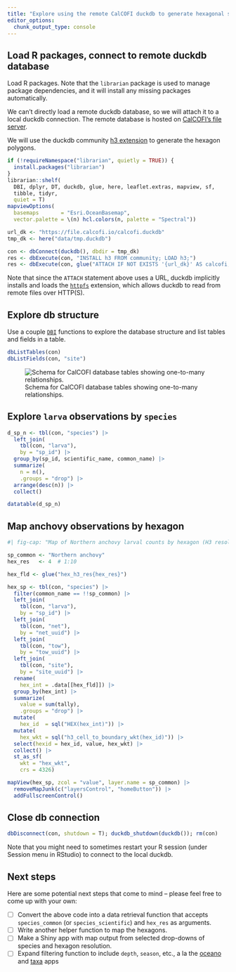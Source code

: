 ```yaml
---
title: "Explore using the remote CalCOFI duckdb to generate hexagonal summaries"
editor_options: 
  chunk_output_type: console
---
```


## Load R packages, connect to remote duckdb database

Load R packages. Note that the `librarian` package is used to manage package dependencies, and it will install any missing packages automatically.

We can't directly load a remote duckdb database, so we will attach it to a local duckdb connection. The remote database is hosted on [CalCOFI's file server](https://file.calcofi.io/).

We will use the duckdb community [h3 extension](https://duckdb.org/community_extensions/extensions/h3.html) to generate the hexagon polygons.

```r
if (!requireNamespace("librarian", quietly = TRUE)) {
  install.packages("librarian")
}
librarian::shelf(
  DBI, dplyr, DT, duckdb, glue, here, leaflet.extras, mapview, sf, 
  tibble, tidyr,
  quiet = T)
mapviewOptions(
  basemaps       = "Esri.OceanBasemap",
  vector.palette = \(n) hcl.colors(n, palette = "Spectral"))

url_dk <- "https://file.calcofi.io/calcofi.duckdb"
tmp_dk <- here("data/tmp.duckdb")

con <- dbConnect(duckdb(), dbdir = tmp_dk)
res <- dbExecute(con, "INSTALL h3 FROM community; LOAD h3;")
res <- dbExecute(con, glue("ATTACH IF NOT EXISTS '{url_dk}' AS calcofi; USE calcofi"))
```

Note that since the `ATTACH` statement above uses a URL, duckdb implicitly installs and loads the [`httpfs`](https://duckdb.org/docs/stable/core_extensions/httpfs/overview.html) extension, which allows duckdb to read from remote files over HTTP(S).

## Explore db structure

Use a couple [`DBI`](https://dbi.r-dbi.org/) functions to explore the database structure and list tables and fields in a table.

```r
dbListTables(con)
dbListFields(con, "site")
```


![Schema for CalCOFI database tables showing one-to-many  relationships.](./figures/calcofi-noaa-db_schema.png){#fig-schema}

## Explore `larva` observations by `species`

```r
d_sp_n <- tbl(con, "species") |> 
  left_join(
    tbl(con, "larva"),
    by = "sp_id") |>
  group_by(sp_id, scientific_name, common_name) |>
  summarize(
    n = n(),
    .groups = "drop") |> 
  arrange(desc(n)) |>
  collect()

datatable(d_sp_n)
```

## Map anchovy observations by hexagon

```r
#| fig-cap: "Map of Northern anchovy larval counts by hexagon (H3 resolution 3)."

sp_common <- "Northern anchovy"
hex_res   <- 4  # 1:10

hex_fld <- glue("hex_h3_res{hex_res}")

hex_sp <- tbl(con, "species") |> 
  filter(common_name == !!sp_common) |>
  left_join(
    tbl(con, "larva"),
    by = "sp_id") |>
  left_join(
    tbl(con, "net"),
    by = "net_uuid") |>
  left_join(
    tbl(con, "tow"),
    by = "tow_uuid") |>
  left_join(
    tbl(con, "site"),
    by = "site_uuid") |>
  rename(
    hex_int = .data[[hex_fld]]) |>
  group_by(hex_int) |>
  summarize(
    value = sum(tally),
    .groups = "drop") |> 
  mutate(
    hex_id  = sql("HEX(hex_int)")) |> 
  mutate(
    hex_wkt = sql("h3_cell_to_boundary_wkt(hex_id)")) |> 
  select(hexid = hex_id, value, hex_wkt) |> 
  collect() |> 
  st_as_sf(
    wkt = "hex_wkt", 
    crs = 4326)

mapView(hex_sp, zcol = "value", layer.name = sp_common) |> 
  removeMapJunk(c("layersControl", "homeButton")) |> 
  addFullscreenControl()
```

## Close db connection

```r
dbDisconnect(con, shutdown = T); duckdb_shutdown(duckdb()); rm(con)
```

Note that you might need to sometimes restart your R session (under Session menu in RStudio) to connect to the local duckdb.

## Next steps

Here are some potential next steps that come to mind -- please feel free to come up with your own:

- [ ] Convert the above code into a data retrieval function that accepts `species_common` (or `species_scientific`) and `hex_res` as arguments.
- [ ] Write another helper function to map the hexagons.
- [ ] Make a Shiny app with map output from selected drop-downs of species and hexagon resolution.
- [ ] Expand filtering function to include `depth`, `season`, etc., a la the [oceano](https://shiny.calcofi.io/oceano) and [taxa](https://shiny.calcofi.io/taxa-dev) apps
